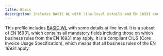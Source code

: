 ```yaml
---
title: Basic
description: Includes BASIC WL with line-level details and EN 16931 compliance.
---
```


This profile includes [BASIC WL](/docs/profiles/basic-wl) with some details at line level. It is a subset
of EN 16931, which contains all mandatory fields including those on which business rules from the
EN 16931 may apply. It is a compliant CIUS (Core Invoice Usage Specification), which means that all
business rules of the EN 16931 apply.